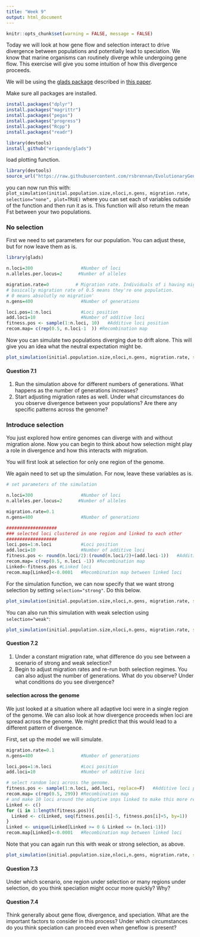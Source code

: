```yaml
---
title: "Week 9"
output: html_document
---
```


```r
knitr::opts_chunk$set(warning = FALSE, message = FALSE) 
```

Today we will look at how gene flow and selection interact to drive divergence between populations and potentially lead to speciation. We know that marine organisms can routinely diverge while undergoing gene flow. This exercise will give you some intuition of how this divergence proceeds.

We will be using the [glads package](https://github.com/eriqande/glads) described in [this paper]( https://doi.org/10.1111/2041-210X.13324).  

Make sure all packages are installed.

```r
install.packages("dplyr")
install.packages("magrittr")
install.packages("pegas")
install.packages("progress")
install.packages("Rcpp")
install.packages("readr")

library(devtools)
install_github("eriqande/glads")

```


load plotting function.

```r
library(devtools)
source_url("https://raw.githubusercontent.com/rsbrennan/EvolutionaryGenomics/master/Exercises/Exercise_09_functions.R")

```

you can now run this with: `plot_simulation(initial.population.size,nloci,n.gens, migration.rate, selection="none", plot=TRUE)` where you can set each of variables outside of the function and then run it as is. This function will also return the mean Fst between your two populations.

### No selection

First we need to set parameters for our population. You can adjust these, but for now leave them as is.

```r
library(glads)

n.loci=300                  #Number of loci
n.alleles.per.locus=2      #Number of alleles

migration.rate=0          # Migration rate. Individuals of i having migration probability smaller than mij move to population j. A value of mij = 0 means no migration and thus no gene flow between populations, while a value of 0.5 means random migration (and hence random reproduction) between them.
# basically migration rate of 0.5 means they're one population. 
# 0 means absolutly no migration'
n.gens=400                  #Number of generations

loci.pos=1:n.loci           #Loci position
add.loci=10                 #Number of additive loci
fitness.pos <- sample(1:n.loci, 10)   #Additive loci position
recom.map= c(rep(0.5, n.loci-1  )) #Recombination map

```

Now you can simulate two populations diverging due to drift alone. This will give you an idea what the neutral expectation might be.

```r
plot_simulation(initial.population.size,nloci,n.gens, migration.rate, selection="none", plot=TRUE)
```

<style>
div.blue { background-color:#FFF3C0; border-radius: 5px; padding: 20px;}
</style>
<div class = "blue">

#### Question 7.1

1. Run the simulation above for different numbers of generations. What happens as the number of generations increases? 
2. Start adjusting migration rates as well. Under what circumstances do you observe divergence between your populations? Are there any specific patterns across the genome?

</div>


### Introduce selection

You just explored how entire genomes can diverge with and without migration alone. Now you can begin to think about how selection might play a role in divergence and how this interacts with migration.

You will first look at selection for only one region of the genome.

We again need to set up the simulation. For now, leave these variables as is.

```r
# set parameters of the simulation

n.loci=300                  #Number of loci
n.alleles.per.locus=2      #Number of alleles

migration.rate=0.1        
n.gens=400                  #Number of generations

###################
### selected loci clustered in one region and linked to each other
###################
loci.pos=1:n.loci           #Loci position
add.loci=10                 #Number of additive loci
fitness.pos <- round(n.loci/2):(round(n.loci/2)+(add.loci-1))   #Additive loci position
recom.map= c(rep(0.5, n.loci -1)) #Recombination map
Linked<-fitness.pos #Linked loci
recom.map[Linked]<-0.0001   #Recombination map between linked loci

```

For the simulation function, we can now specify that we want strong selection by setting `selection="strong"`. Do this below.

```r
plot_simulation(initial.population.size,nloci,n.gens, migration.rate, selection="strong", plot=TRUE)
```


You can also run this simulation with weak selection using `selection="weak"`:

```r
plot_simulation(initial.population.size,nloci,n.gens, migration.rate, selection="weak", plot=TRUE)
```


<style>
div.blue { background-color:#FFF3C0; border-radius: 5px; padding: 20px;}
</style>
<div class = "blue">

#### Question 7.2

1. Under a constant migration rate, what difference do you see between a scenario of strong and weak selection?
2. Begin to adjust migration rates and re-run both selection regimes. You can also adjust the number of generations. What do you observe? Under what conditions do you see divergence?

</div>


#### selection across the genome

We just looked at a situation where all adaptive loci were in a single region of the genome. We can also look at how divergence proceeds when loci are spread across the genome. We might predict that this would lead to a different pattern of divergence.


First, set up the model we will simulate.

```r

migration.rate=0.1         
n.gens=400                  #Number of generations

loci.pos=1:n.loci           #Loci position
add.loci=10                 #Number of additive loci

# select random loci across the genome.
fitness.pos <- sample(1:n.loci, add.loci, replace=F)   #Additive loci position
recom.map= c(rep(0.5, 299)) #Recombination map
# and make 10 loci around the adaptive snps linked to make this more realistic.
Linked <- c()
for (i in 1:length(fitness.pos)){
  Linked <- c(Linked, seq(fitness.pos[i]-5, fitness.pos[i]+5, by=1))
}
Linked <- unique(Linked[Linked >= 0 & Linked <= (n.loci-1)])
recom.map[Linked]<-0.0001   #Recombination map between linked loci
```

Note that you can again run this with weak or strong selection, as above. 

```r
plot_simulation(initial.population.size,nloci,n.gens, migration.rate, selection="strong", plot=TRUE)
```


<style>
div.blue { background-color:#FFF3C0; border-radius: 5px; padding: 20px;}
</style>
<div class = "blue">

#### Question 7.3

Under which scenario, one region under selection or many regions under selection, do you think speciation might occur more quickly? Why?

</div>


<style>
div.blue { background-color:#FFF3C0; border-radius: 5px; padding: 20px;}
</style>
<div class = "blue">

#### Question 7.4

Think generally about gene flow, divergence, and speciation. What are the important factors to consider in this process? Under which circumstances do you think speciation can proceed even when geneflow is present?

</div>
